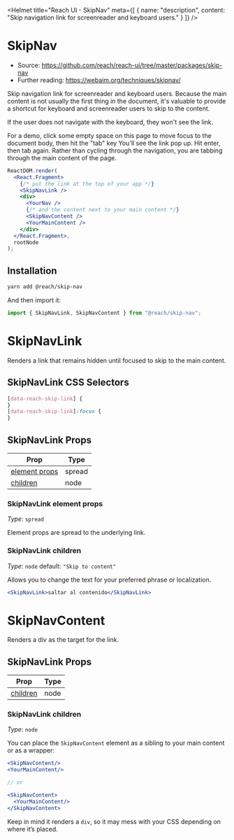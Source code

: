 
<Helmet
  title="Reach UI - SkipNav"
  meta={[
    {
      name: "description",
      content: "Skip navigation link for screenreader and keyboard users."
    }
  ]}
/>

# SkipNav

- Source: https://github.com/reach/reach-ui/tree/master/packages/skip-nav
- Further reading: https://webaim.org/techniques/skipnav/

Skip navigation link for screenreader and keyboard users. Because the main content is not usually the first thing in the document, it's valuable to provide a shortcut for keyboard and screenreader users to skip to the content.

If the user does not navigate with the keyboard, they won't see the link.

For a demo, click some empty space on this page to move focus to the document body, then hit the "tab" key You'll see the link pop up. Hit enter, then tab again. Rather than cycling through the navigation, you are tabbing through the main content of the page.

```jsx
ReactDOM.render(
  <React.Fragment>
    {/* put the link at the top of your app */}
    <SkipNavLink />
    <div>
      <YourNav />
      {/* and the content next to your main content */}
      <SkipNavContent />
      <YourMainContent />
    </div>
  </React.Fragment>,
  rootNode
);
```

## Installation

```bash
yarn add @reach/skip-nav
```

And then import it:

```js
import { SkipNavLink, SkipNavContent } from "@reach/skip-nav";
```

# SkipNavLink

Renders a link that remains hidden until focused to skip to the main content.

## SkipNavLink CSS Selectors

```css
[data-reach-skip-link] {
}
[data-reach-skip-link]:focus {
}
```

## SkipNavLink Props

| Prop                                        | Type   |
| ------------------------------------------- | ------ |
| [element props](#skipnavlink-element-props) | spread |
| [children](#skipnavlink-children)           | node   |

### SkipNavLink element props

_Type_: `spread`

Element props are spread to the underlying link.

### SkipNavLink children

_Type_: `node` default: `"Skip to content"`

Allows you to change the text for your preferred phrase or localization.

```jsx
<SkipNavLink>saltar al contenido</SkipNavLink>
```

# SkipNavContent

Renders a div as the target for the link.

## SkipNavLink Props

| Prop                                 | Type |
| ------------------------------------ | ---- |
| [children](#skipnavcontent-children) | node |

### SkipNavLink children

_Type_: `node`

You can place the `SkipNavContent` element as a sibling to your main content or as a wrapper:

```jsx
<SkipNavContent/>
<YourMainContent/>

// or

<SkipNavContent>
  <YourMainContent/>
</SkipNavContent>
```

Keep in mind it renders a `div`, so it may mess with your CSS depending on where it’s placed.
